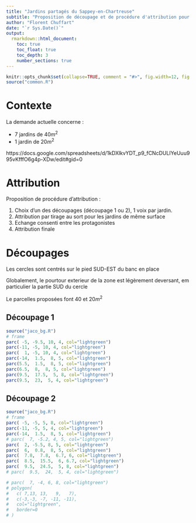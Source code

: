```yaml
---
title: "Jardins partagés du Sappey-en-Chartreuse"
subtitle: "Proposition de découpage et de procédure d'attribution pour la partie Jacobine"
author: "Florent Chuffart"
date: "`r Sys.Date()`"
output: 
  rmarkdown::html_document:
    toc: true
    toc_float: true
    toc_depth: 3
    number_sections: true
---
```


```r
knitr::opts_chunk$set(collapse=TRUE, comment = "#>", fig.width=12, fig.height=6, eval=TRUE, echo=FALSE, results="hide", dpi=75)
source("common.R")
```

# Contexte 

La demande actuelle concerne :

- 7 jardins de $40 m^2$
- 1 jardin de $20 m^2$

https://docs.google.com/spreadsheets/d/1kDXlkvYDT_p9_fCNcDULIYeUuu995vKfffO6g4p-XDw/edit#gid=0

# Attribution

Proposition de procédure d’attribution :

1. Choix d’un des découpages (découpage 1 ou 2), 1 voix par jardin.
2. Attribution par tirage au sort pour les jardins de même surface
3. Echange consenti entre les protagonistes
4. Attribution finale

# Découpages

Les cercles sont centrés sur le pied SUD-EST du banc en place

Globalement, le pourtour exterieur de la zone est légèrement deversant, em particulier la partie SUD du cercle

Le parcelles proposées font 40 et 20$m^2$


## Découpage 1
```r
source("jaco_bg.R")
# frame
parc( -5, -9.5, 10, 4, col="lightgreen")
parc(-11, -5, 10, 4, col="lightgreen")
parc(  1, -5, 10, 4, col="lightgreen")
parc(-14,  1.5,  8, 5, col="lightgreen")
parc(5.5,  1.5,  8, 5, col="lightgreen")
parc(6.5,  8,  8, 5, col="lightgreen")
parc(9.5,  17.5,  5, 8, col="lightgreen")
parc(9.5,  23,  5, 4, col="lightgreen")
```

## Découpage 2
```r
source("jaco_bg.R")
# frame
parc( -5, -5, 5, 8, col="lightgreen")
parc(-11, -5, 5, 4, col="lightgreen")
parc(-14,  1.5,  8, 5, col="lightgreen")
# parc(  7, -5.2, 4, 5, col="lightgreen")
parc(  2, -5.5, 8, 5, col="lightgreen")
parc(  6,  0.8,  8, 5, col="lightgreen")
parc(  7.8,  7.8,  6.7, 6, col="lightgreen")
parc(  8.5,  15.5,  6, 6.7, col="lightgreen")
parc(  9.5,  24.5,  5, 8, col="lightgreen")
# parc(  9.5,  24,  5, 4, col="lightgreen")

# parc(  7, -4, 6, 8, col="lightgreen")
# polygon(
#   c( 7,13, 13,   9,   7),
#   c(-3,-3, -7, -11, -11),
#   col="lightgreen",
#   border=0
# )

```

